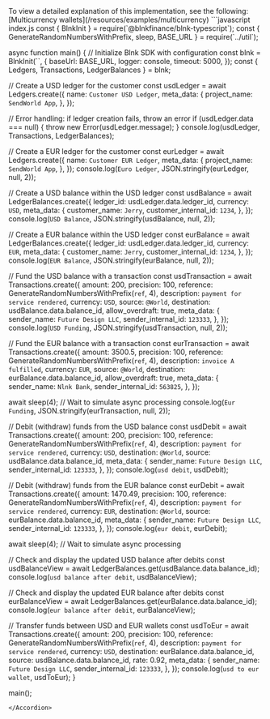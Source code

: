 <Accordion title="Multicurrency wallets">
<Tip>To view a detailed explanation of this implementation, see the following: [Multicurrency wallets](/resources/examples/multicurrency)</Tip>
```javascript index.js
const { BlnkInit } = require(`@blnkfinance/blnk-typescript`);
const { GenerateRandomNumbersWithPrefix, sleep, BASE_URL } = require(`../util`);

async function main() {
  // Initialize Blnk SDK with configuration
  const blnk = BlnkInit(``, {
    baseUrl: BASE_URL,
    logger: console,
    timeout: 5000,
  });
  const { Ledgers, Transactions, LedgerBalances } = blnk;

  // Create a USD ledger for the customer
  const usdLedger = await Ledgers.create({
    name: `Customer USD Ledger`,
    meta_data: {
      project_name: `SendWorld App`,
    },
  });

  // Error handling: if ledger creation fails, throw an error
  if (usdLedger.data === null) {
    throw new Error(usdLedger.message);
  }
  console.log(usdLedger, Transactions, LedgerBalances);

  // Create a EUR ledger for the customer
  const eurLedger = await Ledgers.create({
    name: `Customer EUR Ledger`,
    meta_data: {
      project_name: `SendWorld App`,
    },
  });
  console.log(`Euro Ledger`, JSON.stringify(eurLedger, null, 2));

  // Create a USD balance within the USD ledger
  const usdBalance = await LedgerBalances.create({
    ledger_id: usdLedger.data.ledger_id,
    currency: `USD`,
    meta_data: {
      customer_name: `Jerry`,
      customer_internal_id: `1234`,
    },
  });
  console.log(`USD Balance`, JSON.stringify(usdBalance, null, 2));

  // Create a EUR balance within the USD ledger
  const eurBalance = await LedgerBalances.create({
    ledger_id: usdLedger.data.ledger_id,
    currency: `EUR`,
    meta_data: {
      customer_name: `Jerry`,
      customer_internal_id: `1234`,
    },
  });
  console.log(`EUR Balance`, JSON.stringify(eurBalance, null, 2));

  // Fund the USD balance with a transaction
  const usdTransaction = await Transactions.create({
    amount: 200,
    precision: 100,
    reference: GenerateRandomNumbersWithPrefix(`ref`, 4),
    description: `payment for service rendered`,
    currency: `USD`,
    source: `@World`,
    destination: usdBalance.data.balance_id,
    allow_overdraft: true,
    meta_data: {
      sender_name: `Future Design LLC`,
      sender_internal_id: `123333`,
    },
  });
  console.log(`USD Funding`, JSON.stringify(usdTransaction, null, 2));

  // Fund the EUR balance with a transaction
  const eurTransaction = await Transactions.create({
    amount: 3500.5,
    precision: 100,
    reference: GenerateRandomNumbersWithPrefix(`ref`, 4),
    description: `invoice A fulfilled`,
    currency: `EUR`,
    source: `@World`,
    destination: eurBalance.data.balance_id,
    allow_overdraft: true,
    meta_data: {
      sender_name: `Nlnk Bank`,
      sender_internal_id: `563825`,
    },
  });

  await sleep(4);  // Wait to simulate async processing
  console.log(`Eur Funding`, JSON.stringify(eurTransaction, null, 2));

  // Debit (withdraw) funds from the USD balance
  const usdDebit = await Transactions.create({
    amount: 200,
    precision: 100,
    reference: GenerateRandomNumbersWithPrefix(`ref`, 4),
    description: `payment for service rendered`,
    currency: `USD`,
    destination: `@World`,
    source: usdBalance.data.balance_id,
    meta_data: {
      sender_name: `Future Design LLC`,
      sender_internal_id: `123333`,
    },
  });
  console.log(`usd debit`, usdDebit);

  // Debit (withdraw) funds from the EUR balance
  const eurDebit = await Transactions.create({
    amount: 1470.49,
    precision: 100,
    reference: GenerateRandomNumbersWithPrefix(`ref`, 4),
    description: `payment for service rendered`,
    currency: `EUR`,
    destination: `@World`,
    source: eurBalance.data.balance_id,
    meta_data: {
      sender_name: `Future Design LLC`,
      sender_internal_id: `123333`,
    },
  });
  console.log(`eur debit`, eurDebit);

  await sleep(4);  // Wait to simulate async processing

  // Check and display the updated USD balance after debits
  const usdBalanceView = await LedgerBalances.get(usdBalance.data.balance_id);
  console.log(`usd balance after debit`, usdBalanceView);

  // Check and display the updated EUR balance after debits
  const eurBalanceView = await LedgerBalances.get(eurBalance.data.balance_id);
  console.log(`eur balance after debit`, eurBalanceView);

  // Transfer funds between USD and EUR wallets
  const usdToEur = await Transactions.create({
    amount: 200,
    precision: 100,
    reference: GenerateRandomNumbersWithPrefix(`ref`, 4),
    description: `payment for service rendered`,
    currency: `USD`,
    destination: eurBalance.data.balance_id,
    source: usdBalance.data.balance_id,
    rate: 0.92,
    meta_data: {
      sender_name: `Future Design LLC`,
      sender_internal_id: `123333`,
    },
  });
  console.log(`usd to eur wallet`, usdToEur);
}

main();
```
</Accordion>